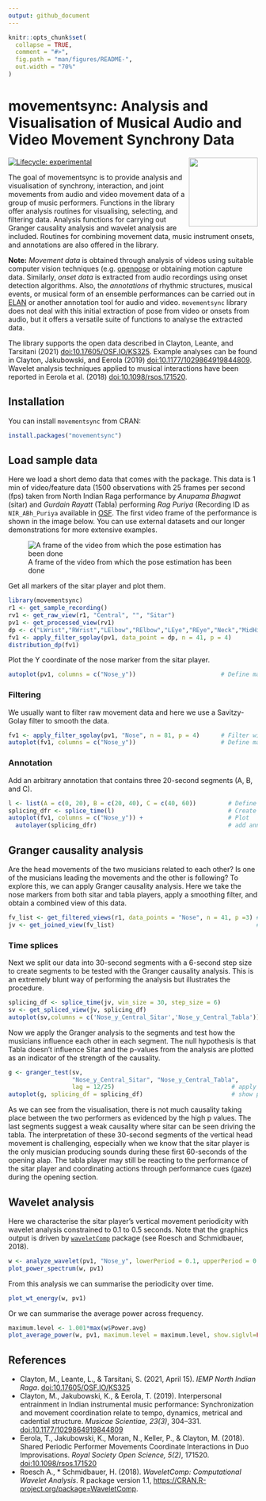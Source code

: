 ```yaml
---
output: github_document
---
```


<!-- README.md is generated from README.Rmd. Please edit that file -->

```r
knitr::opts_chunk$set(
  collapse = TRUE,
  comment = "#>",
  fig.path = "man/figures/README-",
  out.width = "70%"
)
```

# movementsync: Analysis and Visualisation of Musical Audio and Video Movement Synchrony Data
<img src="man/figures/logo.png" align="right" height="139" />
<!-- badges: start -->
[![Lifecycle: experimental](https://img.shields.io/badge/lifecycle-experimental-orange.svg)](https://lifecycle.r-lib.org/articles/stages.html#experimental)
<!-- badges: end -->

The goal of movementsync is to provide analysis and visualisation of synchrony, interaction, and joint movements from audio and video movement data of a group of music performers. Functions in the library offer analysis routines for visualising, selecting, and filtering data. Analysis functions for carrying out Granger causality analysis and wavelet analysis are included. Routines for combining movement data, music instrument onsets, and annotations are also offered in the library.


**Note:** *Movement data* is obtained through analysis of videos using suitable computer vision techniques (e.g. [openpose](https://github.com/CMU-Perceptual-Computing-Lab/openpose) or obtaining motion capture data. Similarly, *onset data* is extracted from audio recordings using onset detection algorithms. Also, the *annotations* of rhythmic structures, musical events, or musical form of an ensemble performances can be carried out in [ELAN](https://archive.mpi.nl/tla/elan) or another annotation tool for audio and video. `movementsync` library does not deal with this initial extraction of pose from video or onsets from audio, but it offers a versatile suite of functions to analyse the extracted data.

The library supports the open data described in Clayton, Leante, and Tarsitani (2021) <doi:10.17605/OSF.IO/KS325>. Example analyses can be found in Clayton, Jakubowski, and Eerola (2019) <doi:10.1177/1029864919844809>. Wavelet analysis techniques applied to musical interactions have been reported in Eerola et al. (2018) <doi:10.1098/rsos.171520>.

## Installation

You can install `movementsync` from CRAN:

``` r
install.packages("movementsync")
```

## Load sample data

Here we load a short demo data that comes with the package. This data is 1 min of video/feature data (1500 observations with 25 frames per second (fps) taken from North Indian Raga performance by _Anupama Bhagwat_ (sitar) and _Gurdain Rayatt_ (Tabla) performing _Rag Puriya_ (Recording ID as `NIR_ABh_Puriya` available in [OSF](https://osf.io/ks325/). The first video frame of the performance is shown in the image below. You can use external datasets and our longer demonstrations for more extensive examples.

![A frame of the video from which the pose estimation has been done](man/figures/puriya.png)

Get all markers of the sitar player and plot them.

```r
library(movementsync)
r1 <- get_sample_recording()                                                # Defaults to NIR_ABh_Puriya
rv1 <- get_raw_view(r1, "Central", "", "Sitar")                             # Take the sitar player
pv1 <- get_processed_view(rv1)
dp <- c("LWrist","RWrist","LElbow","RElbow","LEye","REye","Neck","MidHip")  # Define markers
fv1 <- apply_filter_sgolay(pv1, data_point = dp, n = 41, p = 4)             # Apply smoothing
distribution_dp(fv1)                                                        # Plot
```

Plot the Y coordinate of the nose marker from the sitar player.

```r
autoplot(pv1, columns = c("Nose_y"))                        # Define markers/coords and plot
```

### Filtering

We usually want to filter raw movement data and here we use a Savitzy-Golay filter to smooth the data.

```r
fv1 <- apply_filter_sgolay(pv1, "Nose", n = 81, p = 4)      # Filter with rather heavy parameters    
autoplot(fv1, columns = c("Nose_y"))                        # Define markers and coordinates and plot 
```

### Annotation

Add an arbitrary annotation that contains three 20-second segments (A, B, and C).

```r
l <- list(A = c(0, 20), B = c(20, 40), C = c(40, 60))         # Define three segments
splicing_dfr <- splice_time(l)                                # Create a splicing table
autoplot(fv1, columns = c("Nose_y")) +                        # Plot 
  autolayer(splicing_dfr)                                     # add annotations to the plot  
```


## Granger causality analysis

Are the head movements of the two musicians related to each other? Is one of the musicians leading the movements and the other is following? To explore this, we can apply Granger causality analysis. Here we take the nose markers from both sitar and tabla players, apply a smoothing filter, and obtain a combined view of this data. 

```r
fv_list <- get_filtered_views(r1, data_points = "Nose", n = 41, p =3) # Filter
jv <- get_joined_view(fv_list)                                        # Combine the data
```

### Time splices

Next we split our data into 30-second segments with a 6-second step size to create segments to be tested with the Granger causality analysis. This is an extremely blunt way of performing the analysis but illustrates the procedure.

```r
splicing_df <- splice_time(jv, win_size = 30, step_size = 6)            # Splice into segments
sv <- get_spliced_view(jv, splicing_df)                                 # Prepare the data       
autoplot(sv,columns = c('Nose_y_Central_Sitar','Nose_y_Central_Tabla')) # Plot selected coordinates
```

Now we apply the Granger analysis to the segments and test how the musicians influence each other in each segment. The null hypothesis is that Tabla doesn't influence Sitar and the p-values from the analysis are plotted as an indicator of the strength of the causality.

```r
g <- granger_test(sv, 
                  "Nose_y_Central_Sitar", "Nose_y_Central_Tabla", 
                  lag = 12/25)                                 # apply granger analysis
autoplot(g, splicing_df = splicing_df)                         # show p-values (forward and backwards) 
```

As we can see from the visualisation, there is not much causality taking place between the two performers as evidenced by the high p values. The last segments suggest a weak causality where sitar can be seen driving the tabla. The interpretation of these 30-second segments of the vertical head movement is challenging, especially when we know that the sitar player is the only musician producing sounds during these first 60-seconds of the opening alap. The tabla player may still be reacting to the performance of the sitar player and coordinating actions through performance cues (gaze) during the opening section.

## Wavelet analysis

Here we characterise the sitar player's vertical movement periodicity with wavelet analysis constrained to 0.1 to 0.5 seconds. Note that the graphics output is driven by [`waveletComp`](https://CRAN.R-project.org/package=WaveletComp) package (see Roesch and Schmidbauer, 2018).

```r
w <- analyze_wavelet(pv1, "Nose_y", lowerPeriod = 0.1, upperPeriod = 0.5, verbose = FALSE, dj = 1/25)
plot_power_spectrum(w, pv1)
```

From this analysis we can summarise the periodicity over time.

```r
plot_wt_energy(w, pv1)
```

Or we can summarise the average power across frequency.

```r
maximum.level <- 1.001*max(w$Power.avg)
plot_average_power(w, pv1, maximum.level = maximum.level, show.siglvl=FALSE)
```

## References

- Clayton, M., Leante, L., & Tarsitani, S. (2021, April 15). *IEMP North
  Indian Raga*. <doi:10.17605/OSF.IO/KS325>
- Clayton, M., Jakubowski, K., & Eerola, T. (2019). Interpersonal
  entrainment in Indian instrumental music performance: Synchronization
  and movement coordination relate to tempo, dynamics, metrical and
  cadential structure. *Musicae Scientiae, 23(3)*, 304–331.
  <doi:10.1177/1029864919844809>
- Eerola, T., Jakubowski, K., Moran, N., Keller, P., & Clayton, M.
  (2018). Shared Periodic Performer Movements Coordinate Interactions in
  Duo Improvisations. *Royal Society Open Science, 5(2)*, 171520.
  <doi:10.1098/rsos.171520>
- Roesch A., * Schmidbauer, H. (2018). _WaveletComp: Computational Wavelet Analysis_. R package version 1.1,
  <https://CRAN.R-project.org/package=WaveletComp>.
